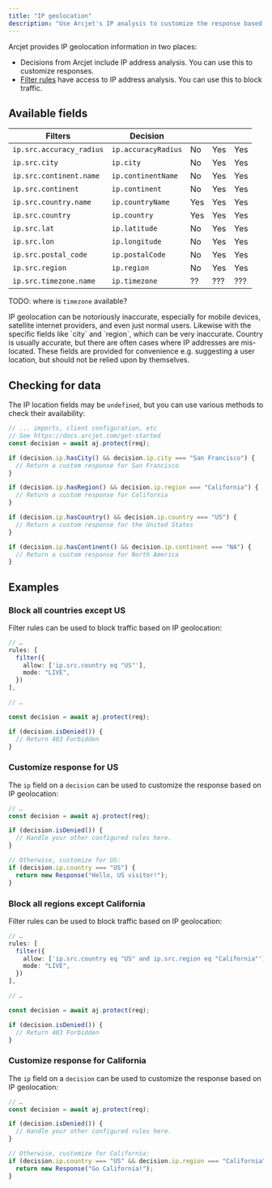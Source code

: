 ```yaml
---
title: "IP geolocation"
description: "Use Arcjet's IP analysis to customize the response based on the IP location."
---
```



Arcjet provides IP geolocation information in two places:

- Decisions from Arcjet include IP address analysis.
  You can use this to customize responses.
- [Filter rules](/filters/quick-start) have access to IP address analysis.
  You can use this to block traffic.

## Available fields

| Filters                  | Decision            | <Badge text="Free" variant="caution" /> | <Badge text="Starter" variant="note" /> | <Badge text="Business" variant="tip" /> |
| ------------------------ | ------------------- | --------------------------------------- | --------------------------------------- | --------------------------------------- |
| `ip.src.accuracy_radius` | `ip.accuracyRadius` | No                                      | Yes                                     | Yes                                     |
| `ip.src.city`            | `ip.city`           | No                                      | Yes                                     | Yes                                     |
| `ip.src.continent.name`  | `ip.continentName`  | No                                      | Yes                                     | Yes                                     |
| `ip.src.continent`       | `ip.continent`      | No                                      | Yes                                     | Yes                                     |
| `ip.src.country.name`    | `ip.countryName`    | Yes                                     | Yes                                     | Yes                                     |
| `ip.src.country`         | `ip.country`        | Yes                                     | Yes                                     | Yes                                     |
| `ip.src.lat`             | `ip.latitude`       | No                                      | Yes                                     | Yes                                     |
| `ip.src.lon`             | `ip.longitude`      | No                                      | Yes                                     | Yes                                     |
| `ip.src.postal_code`     | `ip.postalCode`     | No                                      | Yes                                     | Yes                                     |
| `ip.src.region`          | `ip.region`         | No                                      | Yes                                     | Yes                                     |
| `ip.src.timezone.name`   | `ip.timezone`       | ??                                      | ???                                     | ???                                     |

TODO: where is `timezone` available?

<Aside type="caution">
  IP geolocation can be notoriously inaccurate, especially for mobile devices,
  satellite internet providers, and even just normal users. Likewise with the
  specific fields like `city` and `region`, which can be very inaccurate.
  Country is usually accurate, but there are often cases where IP addresses are
  mis-located. These fields are provided for convenience e.g. suggesting a user
  location, but should not be relied upon by themselves.
</Aside>

## Checking for data

The IP location fields may be `undefined`, but you can use various methods to
check their availability:

```ts
// ... imports, client configuration, etc
// See https://docs.arcjet.com/get-started
const decision = await aj.protect(req);

if (decision.ip.hasCity() && decision.ip.city === "San Francisco") {
  // Return a custom response for San Francisco
}

if (decision.ip.hasRegion() && decision.ip.region === "California") {
  // Return a custom response for California
}

if (decision.ip.hasCountry() && decision.ip.country === "US") {
  // Return a custom response for the United States
}

if (decision.ip.hasContinent() && decision.ip.continent === "NA") {
  // Return a custom response for North America
}
```

## Examples

### Block all countries except US

Filter rules can be used to block traffic based on IP geolocation:

```ts
// …
rules: [
  filter({
    allow: ['ip.src.country eq "US"'],
    mode: "LIVE",
  })
],

// …

const decision = await aj.protect(req);

if (decision.isDenied()) {
  // Return 403 Forbidden
}
```

### Customize response for US

The `ip` field on a `decision` can be used to customize the response based on IP
geolocation:

```ts
// …
const decision = await aj.protect(req);

if (decision.isDenied()) {
  // Handle your other configured rules here.
}

// Otherwise, customize for US:
if (decision.ip.country === "US") {
  return new Response("Hello, US visitor!");
}
```

### Block all regions except California

Filter rules can be used to block traffic based on IP geolocation:

```ts
// …
rules: [
  filter({
    allow: ['ip.src.country eq "US" and ip.src.region eq "California"'],
    mode: "LIVE",
  })
],

// …

const decision = await aj.protect(req);

if (decision.isDenied()) {
  // Return 403 Forbidden
}
```

### Customize response for California

The `ip` field on a `decision` can be used to customize the response based on IP
geolocation:

```ts
// …
const decision = await aj.protect(req);

if (decision.isDenied()) {
  // Handle your other configured rules here.
}

// Otherwise, customize for California:
if (decision.ip.country === "US" && decision.ip.region === "California") {
  return new Response("Go California!");
}
```
